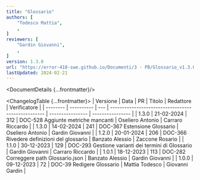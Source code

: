 ```yaml
---
title: "Glossario"
authors: [
	"Todesco Mattia",
	,
]
reviewers: [
	"Gardin Giovanni",
	,
]
version: 1.3.0
url: "https://error-418-swe.github.io/Documenti/3 - PB/Glossario_v1.3.0.pdf"
lastUpdated: 2024-02-21
---
```



<DocumentDetails {...frontmatter}/>

<ChangelogTable {...frontmatter}>
| Versione | Data       | PR  | Titolo                                             | Redattore        | Verificatore     |
| -------- | ---------- | --- | -------------------------------------------------- | ---------------- | ---------------- |
| 1.3.0    | 21-02-2024 | 312 | DOC-528 Aggiunte metriche mancanti                 | Oseliero Antonio | Carraro Riccardo |
| 1.3.0    | 14-02-2024 | 241 | DOC-367 Estensione Glossario                       | Oseliero Antonio | Gardin Giovanni  |
| 1.2.0    | 20-01-2024 | 206 | DOC-366 Rivedere definizioni del glossario         | Banzato Alessio  | Zaccone Rosario  |
| 1.1.0    | 30-12-2023 | 129 | DOC-293 Gestione varianti dei termini di Glossario | Gardin Giovanni  | Carraro Riccardo |
| 1.0.1    | 18-12-2023 | 113 | DOC-282 Correggere path Glossario.json             | Banzato Alessio  | Gardin Giovanni  |
| 1.0.0    | 09-12-2023 | 72  | DOC-39 Redigere Glossario                          | Mattia Todesco   | Giovanni Gardin  |
</ChangelogTable>


